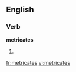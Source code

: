 
==English==

===Verb===
'''metricates'''

# {{third-person singular of|[[metricate]]}}

[[fr:metricates]]
[[vi:metricates]]